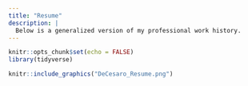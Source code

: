 ```yaml
---
title: "Resume"
description: |
  Below is a generalized version of my professional work history.
---
```


```r
knitr::opts_chunk$set(echo = FALSE)
library(tidyverse)
```

```r
knitr::include_graphics("DeCesaro_Resume.png")
```

